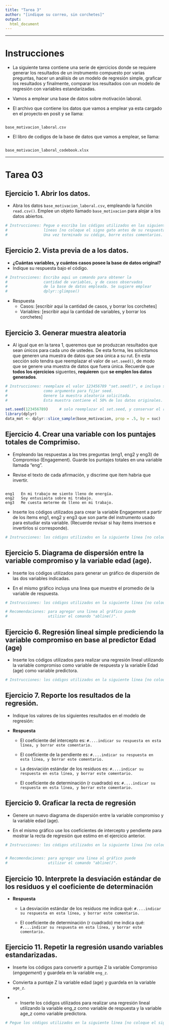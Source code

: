 ```yaml
---
title: "Tarea 3"
author: "[indique su correo, sin corchetes]"
output:
  html_document
---
```



---

# Instrucciones

- La siguiente tarea contiene una serie de ejercicios donde se requiere generar los resultados de un instrumento compuesto por varias preguntas, hacer un análisis de un modelo de regresión simple, graficar los resultados y finalmente, comparar los resultados con un modelo de regresión con variables estandarizadas.

- Vamos a emplear una base de datos sobre motivación laboral.

- El archivo que contiene los datos que vamos a emplear ya esta cargado en el proyecto en posit y se llama:

```

base_motivacion_laboral.csv

```

- El libro de codigos de la base de datos que vamos a emplear, se llama:

```

base_motivacion_laboral_codebook.xlsx

```


---

# Tarea 03


## Ejercicio 1. Abrir los datos.

- Abra los datos `base_motivacion_laboral.csv`, empleando la función `read.csv()`. Emplee un objeto llamado `base_motivacion` para alojar a los datos abiertos.

```r

# Instrucciones: Pegue o escriba los códigos utilizados en las siguientes 
#                líneas [no coloque el signo gato antes de su respuesta]
#                Una vez terminado su código, borre estos comentarios.

```

## Ejercicio 2. Vista previa de a los datos.

- **¿Cuántas variables, y cuántos casos posee la base de datos original?**
- Indique su respuesta bajo el código.

```r

# Instrucciones: Escriba aqui un comando para obtener la 
#                cantidad de variables, y de casos observados
#                de la base de datos empleada. Se sugiere emplear
#                dplyr::glimpse()

```

- Respuesta 
  + Casos: [escribir aqui la cantidad de casos, y borrar los corchetes]
  + Variables: [escribir aqui la cantidad de variables, y borrar los corchetes]


## Ejercicio 3. Generar muestra aleatoria

- Al igual que en la tarea 1, queremos que se produzcan resultados que sean únicos para cada uno de ustedes. De esta forma, les solicitamos que generen una muestra de datos que sea única a su rut. En esta sección solo tendra que reemplazar el valor de `set.seed()`, de modo que se genere una muestra de datos que fuera única. Recuerde que **todos los ejercicios** siguentes, **requieren** que **se emplen los datos generados**.


```r

# Instrucciones: reemplaze el valor 123456789 "set.seed()", e incluya su RUT
#                como argumento para fijar seed.
#                Genere la muestra aleatoria solicitada.
#                Esta muestra contiene el 50% de los datos originales.

set.seed(123456789)     # solo reemplazar el set.seed, y conservar el resto del código.
library(dplyr)
data_mot <- dplyr::slice_sample(base_motivacion, prop = .5, by = suc)


```



## Ejercicio 4. Crear una variable con los puntajes totales de Comprimiso.

- Empleando las respuestas a las tres preguntas (eng1, eng2 y eng3) de Compromiso (Engagement). Guarde los puntajes totales en una variable llamada "eng".

- Revise el texto de cada afirmación, y discrime que item habria que invertir.

```

eng1   En mi trabajo me siento lleno de energía.
eng2   Soy entusiasta sobre mi trabajo.
eng3   Me cuesta meterme de lleno en mi trabajo.

```

- Inserte los códigos utilizados para crear la variable Engagement a partir de los ítems eng1, eng2 y eng3 que son parte del instrumento usado para estudiar esta variable. (Recuerde revisar si hay ítems inversos e invertirlos si corresponde).


```r

# Instrucciones: los códigos utilizados en la siguiente línea [no coloque el signo gato antes de su respuesta]

```

## Ejercicio 5. Diagrama de dispersión entre la variable compromiso y la variable edad (age).


- Inserte los códigos utilizados para generar un gráfico de dispersión de las dos variables indicadas.

- En el mismo gráfico incluya una linea que muestre el promedio de la variable de respuesta.

```r

# Instrucciones: los códigos utilizados en la siguiente línea [no coloque el signo gato antes de su respuesta]

# Recomendaciones: para agregar una linea al gráfico puede  
#                  utilizar el comando "abline()".

```


## Ejercicio 6. Regresión lineal simple prediciendo la variable compromiso en base al predictor Edad (age)

- Inserte los códigos utilizados para realizar una regresión lineal utilizando la variable compromiso como variable de respuesta y la variable Edad (age) como variable predictora.

```r

# Instrucciones: los códigos utilizados en la siguiente línea [no coloque el signo gato antes de su respuesta]

```

## Ejercicio 7. Reporte los resultados de la regresión.

- Indique los valores de los siguientes resultados en el modelo de regresión:

- **Respuesta**

  + El coeficiente del intercepto es: `#....indicar su respuesta en esta línea, y borrar este comentario.`

  + El coeficiente de la pendiente es: `#....indicar su respuesta en esta línea, y borrar este comentario.`

  + La desviación estándar de los residuos es: `#....indicar su respuesta en esta línea, y borrar este comentario.`

  + El coeficiente de determinación (r cuadrado) es: `#....indicar su respuesta en esta línea, y borrar este comentario.`



## Ejercicio 9. Graficar la recta de regresión

- Genere un nuevo diagrama de dispersión entre la variable compromiso y la variable edad (age).

- En el mismo gráfico use los coeficientes de intercepto y pendiente para mostrar la recta de regresión que estimo en el ejercicio anterior.

```r

# Instrucciones: los códigos utilizados en la siguiente línea [no coloque el signo gato antes de su respuesta]


# Recomendaciones: para agregar una linea al gráfico puede  
#                  utilizar el comando "abline()".

```


## Ejercicio 10. Interprete la desviación estándar de los residuos y el coeficiente de determinación

- **Respuesta**

  + La desviación estándar de los residuos me indica qué: `#....indicar su respuesta en esta línea, y borrar este comentario.`

  + El coeficiente de determinación (r cuadrado) me indica qué: `#....indicar su respuesta en esta línea, y borrar este comentario.`



## Ejercicio 11. Repetir la regresión usando variables estandarizadas.

- Inserte los códigos para convertir a puntaje Z la variable Compromiso (*engagement*) y guardela en la variable `eng_z`.

- Convierta a puntaje Z la variable edad (age) y guardela en la variable `age_z`.

- - Inserte los códigos utilizados para realizar una regresión lineal utilizando la variable eng_z como variable de respuesta y la variable age_z como variable predictora.

```r

# Pegue los códigos utilizados en la siguiente línea [no coloque el signo gato antes de su respuesta]


```

